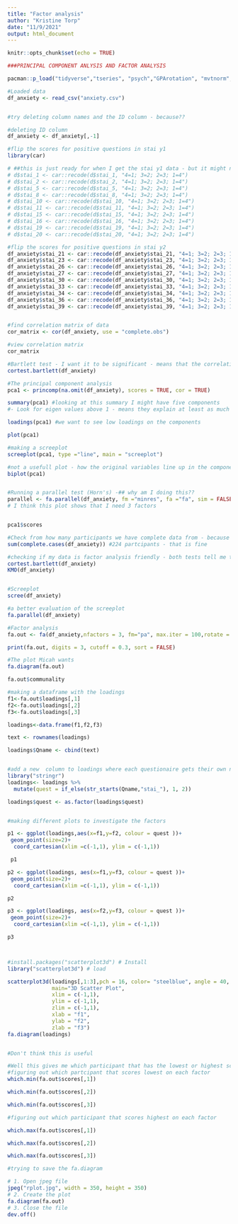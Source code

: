 ```yaml
---
title: "Factor analysis"
author: "Kristine Torp"
date: "11/9/2021"
output: html_document
---
```


```r
knitr::opts_chunk$set(echo = TRUE)
```

```r

###PRINCIPAL COMPONENT ANLYSIS AND FACTOR ANALYSIS

pacman::p_load("tidyverse","tseries", "psych","GPArotation", "mvtnorm", "polycor","corpcor","GPArotation","pastecs", "corrgram", "e1071")

#Loaded data
df_anxiety <- read_csv("anxiety.csv")


#try deleting column names and the ID column - because??

#deleting ID column 
df_anxiety <- df_anxiety[,-1]

#flip the scores for positive questions in stai y1
library(car)

# ##this is just ready for when I get the stai y1 data - but it might not be necessary 
# d$stai_1 <- car::recode(d$stai_1, "4=1; 3=2; 2=3; 1=4")
# d$stai_2 <- car::recode(d$stai_2, "4=1; 3=2; 2=3; 1=4")
# d$stai_5 <- car::recode(d$stai_5, "4=1; 3=2; 2=3; 1=4")
# d$stai_8 <- car::recode(d$stai_8, "4=1; 3=2; 2=3; 1=4")
# d$stai_10 <- car::recode(d$stai_10, "4=1; 3=2; 2=3; 1=4")
# d$stai_11 <- car::recode(d$stai_11, "4=1; 3=2; 2=3; 1=4")
# d$stai_15 <- car::recode(d$stai_15, "4=1; 3=2; 2=3; 1=4")
# d$stai_16 <- car::recode(d$stai_16, "4=1; 3=2; 2=3; 1=4")
# d$stai_19 <- car::recode(d$stai_19, "4=1; 3=2; 2=3; 1=4")
# d$stai_20 <- car::recode(d$stai_20, "4=1; 3=2; 2=3; 1=4")

#flip the scores for positive questions in stai y2
df_anxiety$stai_21 <- car::recode(df_anxiety$stai_21, "4=1; 3=2; 2=3; 1=4")
df_anxiety$stai_23 <- car::recode(df_anxiety$stai_23, "4=1; 3=2; 2=3; 1=4")
df_anxiety$stai_26 <- car::recode(df_anxiety$stai_26, "4=1; 3=2; 2=3; 1=4")
df_anxiety$stai_27 <- car::recode(df_anxiety$stai_27, "4=1; 3=2; 2=3; 1=4")
df_anxiety$stai_30 <- car::recode(df_anxiety$stai_30, "4=1; 3=2; 2=3; 1=4")
df_anxiety$stai_33 <- car::recode(df_anxiety$stai_33, "4=1; 3=2; 2=3; 1=4")
df_anxiety$stai_34 <- car::recode(df_anxiety$stai_34, "4=1; 3=2; 2=3; 1=4")
df_anxiety$stai_36 <- car::recode(df_anxiety$stai_36, "4=1; 3=2; 2=3; 1=4")
df_anxiety$stai_39 <- car::recode(df_anxiety$stai_39, "4=1; 3=2; 2=3; 1=4")


#find correlation matrix of data
cor_matrix <- cor(df_anxiety, use = "complete.obs")

#view correlation matrix
cor_matrix

#Bartlett test - I want it to be significant - means that the correlations are significantly different from zero 
cortest.bartlett(df_anxiety)

#The principal component analysis 
pca1 <- princomp(na.omit(df_anxiety), scores = TRUE, cor = TRUE)

summary(pca1) #looking at this summary I might have five components 
#- Look for eigen values above 1 - means they explain at least as much variance as the actual variable

loadings(pca1) #we want to see low loadings on the components 

plot(pca1)

#making a screeplot 
screeplot(pca1, type ="line", main = "screeplot")

#not a usefull plot - how the original variables line up in the component plot 
biplot(pca1)


#Running a parallel test (Horn's) -## why am I doing this??
parallel <- fa.parallel(df_anxiety, fm ="minres", fa ="fa", sim = FALSE)
# I think this plot shows that I need 3 factors


pca1$scores
```


```r
#Check from how many participants we have complete data from - because only those will be used in the factor analysis. 
sum(complete.cases(df_anxiety)) #224 partcipants - that is fine 

#checking if my data is factor analysis friendly - both tests tell me that they are. 
cortest.bartlett(df_anxiety)
KMO(df_anxiety)


#Screeplot 
scree(df_anxiety)

#a better evaluation of the screeplot
fa.parallel(df_anxiety)

#Factor analysis 
fa.out <- fa(df_anxiety,nfactors = 3, fm="pa", max.iter = 100,rotate = "oblimin")

print(fa.out, digits = 3, cutoff = 0.3, sort = FALSE)

#The plot Micah wants
fa.diagram(fa.out)

fa.out$communality

#making a dataframe with the loadings 
f1<-fa.out$loadings[,1]
f2<-fa.out$loadings[,2]
f3<-fa.out$loadings[,3]

loadings<-data.frame(f1,f2,f3)

text <- rownames(loadings)

loadings$Qname <- cbind(text)


#add a new  column to loadings where each questionaire gets their own number 
library("stringr")
loadings<- loadings %>% 
  mutate(quest = if_else(str_starts(Qname,"stai_"), 1, 2))

loadings$quest <- as.factor(loadings$quest)


#making different plots to investigate the factors 

p1 <- ggplot(loadings,aes(x=f1,y=f2, colour = quest ))+
 geom_point(size=2)+
  coord_cartesian(xlim =c(-1,1), ylim = c(-1,1))

 p1

p2 <- ggplot(loadings, aes(x=f1,y=f3, colour = quest ))+
 geom_point(size=2)+
  coord_cartesian(xlim =c(-1,1), ylim = c(-1,1))

p2

p3 <- ggplot(loadings, aes(x=f2,y=f3, colour = quest ))+
 geom_point(size=2)+
  coord_cartesian(xlim =c(-1,1), ylim = c(-1,1))

p3



#install.packages("scatterplot3d") # Install
library("scatterplot3d") # load

scatterplot3d(loadings[,1:3],pch = 16, color= "steelblue", angle = 40,
              main="3D Scatter Plot",
              xlim = c(-1,1),
              ylim = c(-1,1),
              zlim = c(-1,1),
              xlab = "f1",
              ylab = "f2",
              zlab = "f3")
fa.diagram(loadings)



```


```r
#Don't think this is useful 

#Well this gives me which participant that has the lowest or highest score....
#figuring out which partcipant that scores lowest on each factor 
which.min(fa.out$scores[,1])

which.min(fa.out$scores[,2])

which.min(fa.out$scores[,3])

#figuring out which participant that scores highest on each factor 

which.max(fa.out$scores[,1])

which.max(fa.out$scores[,2])

which.max(fa.out$scores[,3])
```
```r
#trying to save the fa.diagram 

# 1. Open jpeg file
jpeg("rplot.jpg", width = 350, height = 350)
# 2. Create the plot
fa.diagram(fa.out)
# 3. Close the file
dev.off()
```




